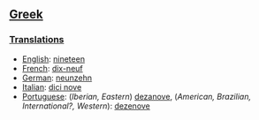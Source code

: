 ==[[Greek]]==
===[[Translations]]===

*[[English]]: [[nineteen]]
*[[French]]: [[dix-neuf]]
*[[German]]: [[neunzehn]]
*[[Italian]]: [[dici nove]]
*[[Portuguese]]: (''Iberian, Eastern'') [[dezanove]], (''American, Brazilian, International?, Western''): [[dezenove]]